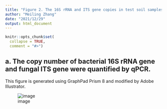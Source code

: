 ---
title: "Figure 2. The 16S rRNA and ITS gene copies in test soil samples are detected by quantitative PCR (qPCR)"
author: "Meiling Zhang"
date: "2021/12/29"
output: html_document
---

```{r setup, include=FALSE}
knitr::opts_chunk$set(
  collapse = TRUE,
  comment = "#>")
```

## a. The copy number of bacterial 16S rRNA gene and fungal ITS gene were quantified by qPCR.

This figure is generated using GraphPad Prism 8 and modified by Adobe Illustrator.

![image](Fig. 2.jpg)






